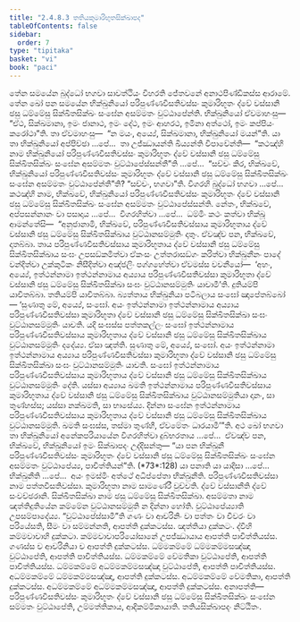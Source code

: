 ```yaml
---
title: "2.4.8.3 තතියකුමාරිභූතසික්ඛාපද"
tableOfContents: false
sidebar:
  order: 7
type: "tipitaka"
basket: "vi"
book: "paci"
---
```



<DynamicBreadcrumb />

<Division number="1130" book="paci">

<Paragraph number="3316" book="paci">
තේන සමයේන බුද්ධෝ භගවා සාවත්ථියං විහරති ජේතවනේ අනාථපිණ්ඩිකස්ස ආරාමේ. තේන ඛෝ පන සමයේන භික්ඛුනියෝ පරිපුණ්ණවීසතිවස්සං කුමාරිභූතං ද්වේ වස්සානි ඡසු ධම්මේසු සික්ඛිතසික්ඛං සංඝේන අසම්මතං වුට්ඨාපේන්ති. භික්ඛුනියෝ ඒවමාහංසු—  “ඒථ, සික්ඛමානා, ඉමං ජානාථ, ඉමං දේථ, ඉමං ආහරථ, ඉමිනා අත්ථෝ, ඉමං කප්පියං කරෝථා”ති. තා ඒවමාහංසු—  “න මයං, අය්‍යේ, සික්ඛමානා, භික්ඛුනියෝ මයන්”ති.
</Paragraph>

<Paragraph number="3317" book="paci">
යා තා භික්ඛුනියෝ අප්පිච්ඡා …පේ…  තා උජ්ඣායන්ති ඛිය්‍යන්ති විපාචේන්ති—  “කථඤ්හි නාම භික්ඛුනියෝ පරිපුණ්ණවීසතිවස්සං කුමාරිභූතං ද්වේ වස්සානි ඡසු ධම්මේසු සික්ඛිතසික්ඛං සංඝේන අසම්මතං වුට්ඨාපේස්සන්තී”ති …පේ…  “සච්චං කිර, භික්ඛවේ, භික්ඛුනියෝ පරිපුණ්ණවීසතිවස්සං කුමාරිභූතං ද්වේ වස්සානි ඡසු ධම්මේසු සික්ඛිතසික්ඛං සංඝේන අසම්මතං වුට්ඨාපේන්තී”ති? “සච්චං, භගවා”ති. විගරහි බුද්ධෝ භගවා …පේ…  කථඤ්හි නාම, භික්ඛවේ, භික්ඛුනියෝ පරිපුණ්ණවීසතිවස්සං කුමාරිභූතං ද්වේ වස්සානි ඡසු ධම්මේසු සික්ඛිතසික්ඛං සංඝේන අසම්මතං වුට්ඨාපේස්සන්ති. නේතං, භික්ඛවේ, අප්පසන්නානං වා පසාදාය …පේ…  විගරහිත්වා …පේ…  ධම්මිං කථං කත්වා භික්ඛූ ආමන්තේසි—  “අනුජානාමි, භික්ඛවේ, පරිපුණ්ණවීසතිවස්සාය කුමාරිභූතාය ද්වේ වස්සානි ඡසු ධම්මේසු සික්ඛිතසික්ඛාය වුට්ඨානසම්මුතිං දාතුං. ඒවඤ්ච පන, භික්ඛවේ, දාතබ්බා. තාය පරිපුණ්ණවීසතිවස්සාය කුමාරිභූතාය ද්වේ වස්සානි ඡසු ධම්මේසු සික්ඛිතසික්ඛාය සංඝං උපසඞ්කමිත්වා ඒකංසං උත්තරාසඞ්ගං කරිත්වා භික්ඛුනීනං පාදේ වන්දිත්වා උක්කුටිකං නිසීදිත්වා අඤ්ජලිං පග්ගහේත්වා ඒවමස්ස වචනීයෝ—  ‘අහං, අය්‍යේ, ඉත්ථන්නාමා ඉත්ථන්නාමාය අය්‍යාය පරිපුණ්ණවීසතිවස්සා කුමාරිභූතා ද්වේ වස්සානි ඡසු ධම්මේසු සික්ඛිතසික්ඛා සංඝං වුට්ඨානසම්මුතිං යාචාමී’ති. දුතියම්පි යාචිතබ්බා. තතියම්පි යාචිතබ්බා. බ්‍යත්තාය භික්ඛුනියා පටිබලාය සංඝෝ ඤාපේතබ්බෝ—
</Paragraph>

</Division>
<Division number="1131" book="paci">

<Paragraph number="3318" book="paci">
‘සුණාතු මේ, අය්‍යේ, සංඝෝ. අයං ඉත්ථන්නාමා ඉත්ථන්නාමාය අය්‍යාය පරිපුණ්ණවීසතිවස්සා කුමාරිභූතා ද්වේ වස්සානි ඡසු ධම්මේසු සික්ඛිතසික්ඛා සංඝං වුට්ඨානසම්මුතිං යාචති. යදි සංඝස්ස පත්තකල්ලං සංඝෝ ඉත්ථන්නාමාය පරිපුණ්ණවීසතිවස්සාය කුමාරිභූතාය ද්වේ වස්සානි ඡසු ධම්මේසු සික්ඛිතසික්ඛාය වුට්ඨානසම්මුතිං දදේය්‍ය. ඒසා ඤත්ති.
</Paragraph>

<Paragraph number="3319" book="paci">
සුණාතු මේ, අය්‍යේ, සංඝෝ. අයං ඉත්ථන්නාමා ඉත්ථන්නාමාය අය්‍යාය පරිපුණ්ණවීසතිවස්සා කුමාරිභූතා ද්වේ වස්සානි ඡසු ධම්මේසු සික්ඛිතසික්ඛා සංඝං වුට්ඨානසම්මුතිං යාචති. සංඝෝ ඉත්ථන්නාමාය පරිපුණ්ණවීසතිවස්සාය කුමාරිභූතාය ද්වේ වස්සානි ඡසු ධම්මේසු සික්ඛිතසික්ඛාය වුට්ඨානසම්මුතිං දේති. යස්සා අය්‍යාය ඛමති ඉත්ථන්නාමාය පරිපුණ්ණවීසතිවස්සාය කුමාරිභූතාය ද්වේ වස්සානි ඡසු ධම්මේසු සික්ඛිතසික්ඛාය වුට්ඨානසම්මුතියා දානං, සා තුණ්හස්ස; යස්සා නක්ඛමති, සා භාසේය්‍ය.
</Paragraph>

<Paragraph number="3320" book="paci">
දින්නා සංඝේන ඉත්ථන්නාමාය පරිපුණ්ණවීසතිවස්සාය කුමාරිභූතාය ද්වේ වස්සානි ඡසු ධම්මේසු සික්ඛිතසික්ඛාය වුට්ඨානසම්මුති. ඛමති සංඝස්ස, තස්මා තුණ්හී, ඒවමේතං ධාරයාමී’”ති.
</Paragraph>

<Paragraph number="3321" book="paci">
අථ ඛෝ භගවා තා භික්ඛුනියෝ අනේකපරියායේන විගරහිත්වා දුබ්භරතාය …පේ…  ඒවඤ්ච පන, භික්ඛවේ, භික්ඛුනියෝ ඉමං සික්ඛාපදං උද්දිසන්තු—
</Paragraph>

</Division>
<Division number="1132" book="paci">

<Paragraph number="3322" book="paci">
<Emphasis>“යා පන භික්ඛුනී පරිපුණ්ණවීසතිවස්සං කුමාරිභූතං ද්වේ වස්සානි ඡසු ධම්මේසු සික්ඛිතසික්ඛං සංඝේන අසම්මතං වුට්ඨාපේය්‍ය, පාචිත්තියන්”</Emphasis>ති. (*73*:<Emphasis>128</Emphasis>)
</Paragraph>

</Division>
<Division number="1133" book="paci">

<Paragraph number="3323" book="paci">
<Emphasis>යා පනා</Emphasis>ති යා යාදිසා …පේ…  <Emphasis>භික්ඛුනී</Emphasis>ති …පේ…  අයං ඉමස්මිං අත්ථේ අධිප්පේතා භික්ඛුනීති.
</Paragraph>

<Paragraph number="3324" book="paci">
<Emphasis>පරිපුණ්ණවීසතිවස්සා</Emphasis> නාම පත්තවීසතිවස්සා. <Emphasis>කුමාරිභූතා</Emphasis> නාම සාමණේරී වුච්චති. <Emphasis>ද්වේ වස්සානී</Emphasis>ති ද්වේ සංවච්ඡරානි. <Emphasis>සික්ඛිතසික්ඛා</Emphasis> නාම ඡසු ධම්මේසු සික්ඛිතසික්ඛා. <Emphasis>අසම්මතා</Emphasis> නාම ඤත්තිදුතියේන කම්මේන වුට්ඨානසම්මුති න දින්නා හෝති. <Emphasis>වුට්ඨාපේය්‍යා</Emphasis>ති උපසම්පාදේය්‍ය.
</Paragraph>

<Paragraph number="3325" book="paci">
“වුට්ඨාපේස්සාමී”ති ගණං වා ආචරිනිං වා පත්තං වා චීවරං වා පරියේසති, සීමං වා සම්මන්නති, ආපත්ති දුක්කටස්ස. ඤත්තියා දුක්කටං. ද්වීහි කම්මවාචාහි දුක්කටා. කම්මවාචාපරියෝසානේ උපජ්ඣායාය ආපත්ති පාචිත්තියස්ස. ගණස්ස ච ආචරිනියා ච ආපත්ති දුක්කටස්ස.
</Paragraph>

</Division>
<Division number="1134" book="paci">

<Paragraph number="3326" book="paci">
ධම්මකම්මේ ධම්මකම්මසඤ්ඤා වුට්ඨාපේති, ආපත්ති පාචිත්තියස්ස. ධම්මකම්මේ වේමතිකා වුට්ඨාපේති, ආපත්ති පාචිත්තියස්ස. ධම්මකම්මේ අධම්මකම්මසඤ්ඤා වුට්ඨාපේති, ආපත්ති පාචිත්තියස්ස.
</Paragraph>

<Paragraph number="3327" book="paci">
අධම්මකම්මේ ධම්මකම්මසඤ්ඤා, ආපත්ති දුක්කටස්ස. අධම්මකම්මේ වේමතිකා, ආපත්ති දුක්කටස්ස. අධම්මකම්මේ අධම්මකම්මසඤ්ඤා, ආපත්ති දුක්කටස්ස.
</Paragraph>

</Division>
<Division number="1135" book="paci">

<Paragraph number="3328" book="paci">
අනාපත්ති—  පරිපුණ්ණවීසතිවස්සං කුමාරිභූතං ද්වේ වස්සානි ඡසු ධම්මේසු සික්ඛිතසික්ඛං සංඝේන සම්මතං වුට්ඨාපේති, උම්මත්තිකාය, ආදිකම්මිකායාති.

</Paragraph>
</Division>

<Paragraph number="3329" type="center" book="paci">
තතියසික්ඛාපදං නිට්ඨිතං.
</Paragraph>